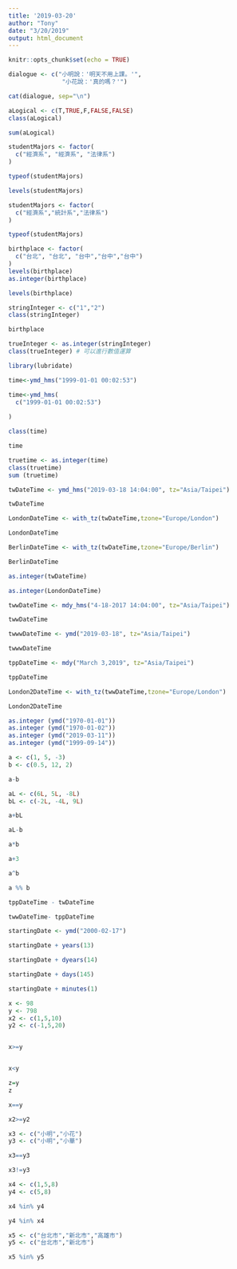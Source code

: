 ```yaml
---
title: '2019-03-20'
author: "Tony"
date: "3/20/2019"
output: html_document
---
```


```r
knitr::opts_chunk$set(echo = TRUE)
```


```r
dialogue <- c("小明說：'明天不用上課。'",
               "小花說：'真的嗎？'")

cat(dialogue, sep="\n")
```

            
                  

```r
aLogical <- c(T,TRUE,F,FALSE,FALSE)
class(aLogical)
```

```r
sum(aLogical)
```

```r
studentMajors <- factor(
  c("經濟系", "經濟系", "法律系")
)
```

```r
typeof(studentMajors)
```

```r
levels(studentMajors)
```


```r
studentMajors <- factor(
  c("經濟系","統計系","法律系")
)
```

```r
typeof(studentMajors)
```

```r
birthplace <- factor(
  c("台北", "台北", "台中","台中","台中")
)
levels(birthplace)
as.integer(birthplace)
```

```r
levels(birthplace)
```

```r
stringInteger <- c("1","2")
class(stringInteger)
```

```r
birthplace
```

```r
trueInteger <- as.integer(stringInteger)
class(trueInteger) # 可以進行數值運算
```

```r
library(lubridate)
```

```r
time<-ymd_hms("1999-01-01 00:02:53") 
```


```r
time<-ymd_hms(
  c("1999-01-01 00:02:53")
   
)
```

```r
class(time)
```

```r
time
```

```r
truetime <- as.integer(time)
class(truetime) 
sum (truetime)
```

```r
twDateTime <- ymd_hms("2019-03-18 14:04:00", tz="Asia/Taipei")
```

```r
twDateTime
```

```r
LondonDateTime <- with_tz(twDateTime,tzone="Europe/London")
```

```r
LondonDateTime
```
```r
BerlinDateTime <- with_tz(twDateTime,tzone="Europe/Berlin")
```

```r
BerlinDateTime
```

```r
as.integer(twDateTime)
```


```r
as.integer(LondonDateTime)
```

```r
twwDateTime <- mdy_hms("4-18-2017 14:04:00", tz="Asia/Taipei")
```

```r
twwDateTime
```

```r
twwwDateTime <- ymd("2019-03-18", tz="Asia/Taipei")
```

```r
twwwDateTime
```

```r
tppDateTime <- mdy("March 3,2019", tz="Asia/Taipei")
```

```r
tppDateTime
```

```r
London2DateTime <- with_tz(twwDateTime,tzone="Europe/London")
```

```r
London2DateTime
```

```r
as.integer (ymd("1970-01-01"))
as.integer (ymd("1970-01-02")) 
as.integer (ymd("2019-03-11"))
as.integer (ymd("1999-09-14"))
```

```r
a <- c(1, 5, -3)
b <- c(0.5, 12, 2)
```

```r
a-b
```

```r
aL <- c(6L, 5L, -8L)
bL <- c(-2L, -4L, 9L)
```

```r
a+bL
```

```r
aL-b
```

```r
a*b
```

```r
a+3
```

```r
a^b

```

```r

a %% b
```

```r
tppDateTime - twDateTime
```

```r
twwDateTime- tppDateTime
```

```r
startingDate <- ymd("2000-02-17")
```

```r
startingDate + years(13)
```

```r
startingDate + dyears(14)
```

```r
startingDate + days(145)
```

```r
startingDate + minutes(1)
```

```r
x <- 98
y <- 798
x2 <- c(1,5,10)
y2 <- c(-1,5,20)
```
```r

```

```r
x>=y
```
```r

```

```r
x<y
```

```r
z=y
z
```

```r
x==y
```

```r
x2>=y2
```
```r
x3 <- c("小明","小花")
y3 <- c("小明","小華")
```

```r
x3==y3
```

```r
x3!=y3
```

```r
x4 <- c(1,5,8)
y4 <- c(5,8)

x4 %in% y4
```

```r
y4 %in% x4
```

```r
x5 <- c("台北市","新北市","高雄市")
y5 <- c("台北市","新北市")

x5 %in% y5
```

